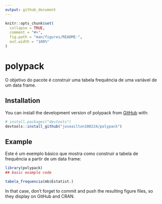 ```yaml
---
output: github_document
---
```


<!-- README.md is generated from README.Rmd. Please edit that file -->

```r
knitr::opts_chunk$set(
  collapse = TRUE,
  comment = "#>",
  fig.path = "man/figures/README-",
  out.width = "100%"
)
```

# polypack

<!-- badges: start -->
<!-- badges: end -->

O objetivo do pacote é construir uma tabela frequência de uma variável de um data frame.

## Installation

You can install the development version of polypack from [GitHub](https://github.com/) with:

``` r
# install.packages("devtools")
devtools::install_github("joseailton100224/polypack")
```

## Example

Este é um exemplo básico que mostra como construir a tabela de frequência a partir de um
data frame:

```r
library(polypack)
## basic example code

tabela_frequencia(mb$Estatist.)

```



In that case, don't forget to commit and push the resulting figure files, so they display on GitHub and CRAN.

